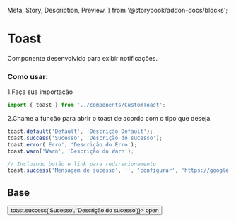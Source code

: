   Meta,
  Story,
  Description,
  Preview,
} from '@storybook/addon-docs/blocks';


<Meta title="Components/Toast" />

# Toast

Componente desenvolvido para exibir notificações.

### Como usar:

1.Faça sua importação

```js
import { toast } from '../components/CustomToast';
```

2.Chame a função para abrir o toast de acordo com o tipo que deseja.

```js
toast.default('Default', 'Descrição Default');
toast.success('Sucesso', 'Descrição do sucesso');
toast.error('Erro', 'Descrição do Erro');
toast.warn('Warn', 'Descrição do Warn');

// Incluindo botão e link para redirecionamento
toast.success('Mensagem de sucesso', '', 'configurar', 'https://google.com');
```

## Base

<Preview>
  <Story name="Base" decorators={[withKnobs, withA11y]}>
    <form
      className="row-items"
      style={{ display: 'flex', justifyContent: 'space-between' }}
    >
      <Button onClick={() => toast.success('Sucesso', 'Descrição do sucesso')}>
        open
      </Button>
    </form>
  </Story>
</Preview>
